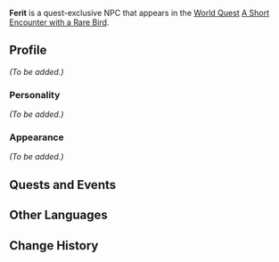 {{Meta
|missing_NPC_profile  = yes
}}
{{Character Infobox
|type             = Quest NPC
|image            = NPC Ferit.png
|region           = Sumeru
|affiliation      = Corps of Thirty
}}
'''Ferit''' is a quest-exclusive NPC that appears in the [[World Quest]] [[A Short Encounter with a Rare Bird]].
<!--
==Location==
{{subst:#tag:gallery|
NPC Location {{subst:PAGENAME}}.png{{subst:!}}{{subst:PAGENAME}}'s location
NPC Location {{subst:PAGENAME}} Context.png{{subst:!}}Additional context
|hideaddbutton=true
|captionalign=center
}}
-->
==Profile==
<!-- Detailed story/lore information goes here. -->
''(To be added.)''

===Personality===
''(To be added.)''

===Appearance===
<!-- Keep appearance section short and concise. Limit to 2 paragraphs with 3-4 sentences each. -->
''(To be added.)''

==Quests and Events==
{{Quests and Events}}

==Other Languages==
{{Other Languages
|default_hidden = 1
|en      = Ferit
|zhs     = 菲利特
|zhs_rm  = Fēilìtè
|zht     = 菲利特
|zht_rm  = Fēilìtè
|ja      = フェリット
|ja_rm   = Feritto
|ko      = 페리트
|ko_rm   = Periteu
|es      = Ferit
|fr      = Ferit
|ru      = Ферит
|th      = Ferit
|vi      = Ferit
|de      = Ferit
|id      = Ferit
|pt      = Ferit
|tr      = Ferit
|it      = Ferit
}}

==Change History==
{{Change History|3.0}}
<!--
==References==
{{Reflist}}
-->
